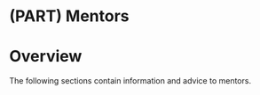 # (PART) Mentors {-}

# Overview {.unnumbered #mentors-overview}

The following sections contain information and advice to mentors.

